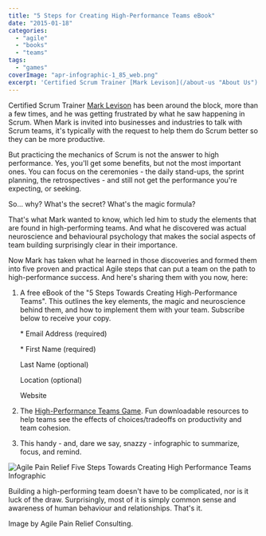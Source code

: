 ```yaml
---
title: "5 Steps for Creating High-Performance Teams eBook"
date: "2015-01-18"
categories: 
  - "agile"
  - "books"
  - "teams"
tags: 
  - "games"
coverImage: "apr-infographic-1_85_web.png"
excerpt: 'Certified Scrum Trainer [Mark Levison](/about-us "About Us") has been around the block,'
---
```


Certified Scrum Trainer [Mark Levison](/about-us "About Us") has been around the block, more than a few times, and he was getting frustrated by what he saw happening in Scrum. When Mark is invited into businesses and industries to talk with Scrum teams, it's typically with the request to help them do Scrum better so they can be more productive.

But practicing the mechanics of Scrum is not the answer to high performance. Yes, you'll get some benefits, but not the most important ones. You can focus on the ceremonies - the daily stand-ups, the sprint planning, the retrospectives - and still not get the performance you're expecting, or seeking.

So... why? What's the secret? What's the magic formula?

That's what Mark wanted to know, which led him to study the elements that are found in high-performing teams. And what he discovered was actual neuroscience and behavioural psychology that makes the social aspects of team building surprisingly clear in their importance.

Now Mark has taken what he learned in those discoveries and formed them into five proven and practical Agile steps that can put a team on the path to high-performance success. And here's sharing them with you now, here:

1. A free eBook of the "5 Steps Towards Creating High-Performance Teams". This outlines the key elements, the magic and neuroscience behind them, and how to implement them with your team. Subscribe below to receive your copy.
    
    \* Email Address (required)
    
    \* First Name (required)
    
    Last Name (optional)
    
    Location (optional)
    
    Website 
    
2. The [High-Performance Teams Game](/blog/welcome-to-the-high-performance-teams-game "Welcome to the High-Performance Teams Game"). Fun downloadable resources to help teams see the effects of choices/tradeoffs on productivity and team cohesion.
3. This handy - and, dare we say, snazzy - infographic to summarize, focus, and remind.

![Agile Pain Relief Five Steps Towards Creating High Performance Teams Infographic](src/content/blog/5-steps-for-creating-high-performance-teams-ebook/images/apr-infographic-1_85_web.png)

Building a high-performing team doesn't have to be complicated, nor is it luck of the draw. Surprisingly, most of it is simply common sense and awareness of human behaviour and relationships. That's it.

Image by Agile Pain Relief Consulting.
